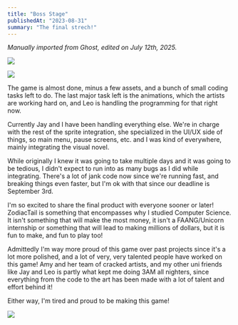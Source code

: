 ```yaml
---
title: "Boss Stage"
publishedAt: "2023-08-31"
summary: "The final strech!"
---
```


*Manually imported from Ghost, edited on July 12th, 2025.*

[![](/assets/b/log/zt2/0.png)](/assets/b/log/zt2/0.png)

[![](/assets/b/log/zt2/1.png)](/assets/b/log/zt2/1.png)

The game is almost done, minus a few assets, and a bunch of small coding tasks 
left to do.
The last major task left is the animations, which the artists are working hard 
on, and Leo is handling the programming for that right now. 

Currently Jay and I have been handling everything else. We're in charge with the rest of the sprite 
integration, she specialized in the UI/UX side of things, so main menu, 
pause screens, etc. and I was kind of everywhere, mainly integrating the
 visual novel.

While originally I knew it was going to take
  multiple days and it was going to be tedious, I didn't expect to run 
into as many bugs as I did while integrating. There's a lot of jank 
code now since we're running fast, and breaking things even faster, 
but I'm ok with that since our deadline is September 3rd.

I'm so excited to share the final product with everyone sooner or later! 
ZodiacTail is something that encompasses why I studied Computer Science. 
It isn't something that will make the most money, it isn't a FAANG/Unicorn 
internship or something that will lead to making millions of dollars, but it is fun to make, 
and fun to play too! 

Admittedly I'm way more proud of this game over 
past projects since it's a lot more polished, and a lot of very, very 
talented people have worked on this game! Amy and her team of cracked artists, 
and my other uni friends like Jay and Leo is partly what kept me 
doing 3AM all nighters, since everything from the code to the art has been made 
with a lot of talent and effort behind it! 

Either way, I'm tired and proud to be making this game!

[![](/assets/b/log/zt2/2.png)](/assets/b/log/zt2/2.png)